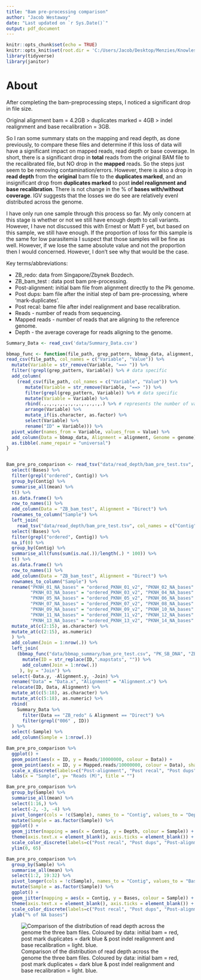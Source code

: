 ---
title: "Bam pre-processing comparison"
author: "Jacob Westaway"
date: "Last updated on `r Sys.Date()`"
output: pdf_document
---

```{r setup, include=FALSE}
knitr::opts_chunk$set(echo = TRUE)
knitr::opts_knit$set(root.dir = 'C:/Users/Jacob/Desktop/Menzies/Knowlesi/Pipeline/Pk_Pipeline/')
library(tidyverse)
library(janitor)
```

# About 

After completing the bam-preprocessing steps, I noticed a significant drop in file size. 

Original alignment bam = 4.2GB > duplicates marked = 4GB > indel realignment and base recalibration = 3GB.

So I ran some summary stats on the mapping and read depth, as done previously, to compare these files and determine if this loss of data will have a significant impact on mapped reads, read depth or base coverage. In short, there is a significant drop in **total** reads from the original BAM file to the recalibrated file, but NO drop in the **mapped** reads. So the steps just seem to be removing contamination/errors. However, there is also a drop in **read depth** from the **original** bam file to the **duplicates marked**, and an insignificant drop from **duplicates marked** to post **indel realignment and base recalibration**. There is not change in the % of **bases with/without coverage**. IGV suggests that the losses we do see are relatively evenl distributed across the genome.

I have only run one sample through this process so far. My only concern at this stage is whether or not we still have enough depth to call variants. However, I have not discussed this with Ernest or Matt F yet, but based on this sample, we still have enough. If the proportion of loss for this sample is the same for low parasitemia I suspect that those samples will be fine as well. However, if we lose the same absolute value and not the proportion then I would concerned. However, I don't see why that would be the case.

Key terms/abbreviations:

 - ZB_redo: data from Singapore/Zbynek Bozdech.
 - ZB_bam_test : data post bam pre-processing.
 - Post-alignment: initial bam file from alignment directly to the Pk genome.
 - Post dups: bam file after the initial step of bam pre-processing, where 'mark-duplicates'.
 - Post recal: bame file after indel realignment and base recalibration.
 - Reads - number of reads from sequencing.
 - Mapped reads - number of reads that are aligning to the reference genome.
 - Depth - the average coverage for reads aligning to the genome.
 
```{r,warning=F,message=F,include=F}
Summary_Data <- read_csv('data/Summary_Data.csv') 
```

```{r,message=F,warning=F,echo=F}
bbmap_func <- function(file_path, grep_pattern, bbmap_data, alignment, genome){ 
read_csv(file_path, col_names = c("Variable", "Value")) %>%
  mutate(Variable = str_remove(Variable, "==> ")) %>% 
  filter(!grepl(grep_pattern, Variable)) %>% # data specific
  add_column(
    (read_csv(file_path, col_names = c("Variable", "Value")) %>% 
       mutate(Variable = str_remove(Variable, "==> ")) %>% 
       filter(grepl(grep_pattern, Variable)) %>% # data specific
       mutate(Variable = Variable) %>% 
       rbind(.,.,.,.,.,.,.,.,.,.,.,.) %>% # represents the number of variables
       arrange(Variable) %>% 
       mutate_if(is.character, as.factor) %>% 
       select(Variable) %>% 
       rename("ID" = Variable))) %>% 
  pivot_wider(names_from = Variable, values_from = Value) %>% 
  add_column(Data = bbmap_data, Alignment = alignment, Genome = genome)  %>% 
  as.tibble(.name_repair = "universal")
}


Bam_pre_pro_comparison <- read_tsv("data/read_depth/bam_pre_test.tsv", col_names = c("Contig", "Bases", "S01", "S02")) %>% 
  select(!Bases) %>% 
  filter(grepl("ordered", Contig)) %>% 
  group_by(Contig) %>% 
  summarise_all(mean) %>%
  t() %>% 
  as.data.frame() %>% 
  row_to_names(1) %>% 
  add_column(Data = "ZB_bam_test", Alignment = "Direct") %>% 
  rownames_to_column("Sample") %>% 
  left_join(
    read_tsv("data/read_depth/bam_pre_test.tsv", col_names = c("Contig", "Bases", "S01", "S02")) %>% 
  select(!Bases) %>% 
  filter(grepl("ordered", Contig)) %>% 
  na_if(0) %>% 
  group_by(Contig) %>% 
  summarise_all(funs(sum(is.na(.))/length(.) * 100)) %>% 
  t() %>% 
  as.data.frame() %>% 
  row_to_names(1) %>% 
  add_column(Data = "ZB_bam_test", Alignment = "Direct") %>% 
  rownames_to_column("Sample") %>% 
  rename("PKNH_01_NA_bases" = "ordered_PKNH_01_v2", "PKNH_02_NA_bases" ="ordered_PKNH_02_v2", 
         "PKNH_03_NA_bases" = "ordered_PKNH_03_v2", "PKNH_04_NA_bases" = "ordered_PKNH_04_v2", 
         "PKNH_05_NA_bases" = "ordered_PKNH_05_v2", "PKNH_06_NA_bases" = "ordered_PKNH_06_v2", 
         "PKNH_07_NA_bases" = "ordered_PKNH_07_v2", "PKNH_08_NA_bases" = "ordered_PKNH_08_v2", 
         "PKNH_09_NA_bases" = "ordered_PKNH_09_v2", "PKNH_10_NA_bases" = "ordered_PKNH_10_v2", 
         "PKNH_11_NA_bases" = "ordered_PKNH_11_v2", "PKNH_12_NA_bases" = "ordered_PKNH_12_v2", 
         "PKNH_13_NA_bases" = "ordered_PKNH_13_v2", "PKNH_14_NA_bases" = "ordered_PKNH_14_v2") %>% 
  mutate_at(c(2:15), as.character) %>% 
  mutate_at(c(2:15), as.numeric)
  ) %>% 
  add_column(Join = 1:nrow(.)) %>% 
  left_join(
    (bbmap_func("data/bbmap_summary/bam_pre_test.csv", "PK_SB_DNA", "ZB_bam_test", "Direct", "Pk") %>%  
      mutate(ID = str_replace(ID,".mapstats", "")) %>% 
      add_column(Join = 1:nrow(.))
     ), by = "Join") %>% 
  select(-Data.y, -Alignment.y, -Join) %>% 
  rename("Data" = "Data.x", "Alignment" = "Alignment.x") %>%  
  relocate(ID, Data, Alignment) %>% 
  mutate_at(c(5:18), as.character) %>% 
  mutate_at(c(5:18), as.numeric) %>% 
  rbind(
    Summary_Data %>% 
      filter(Data == "ZB_redo" & Alignment == "Direct") %>% 
      filter(grepl("006" , ID))
  ) %>% 
  select(-Sample) %>% 
  add_column(Sample = 1:nrow(.))
```

\newpage
```{r,warning=F,message=F,echo=F,fig.cap="Total reads (circles) and mapped reads (triangles)"}
Bam_pre_pro_comparison %>% 
  ggplot() + 
  geom_point(aes(x = ID, y = Reads/10000000, colour = Data)) +
  geom_point(aes(x = ID, y = Mapped.reads/10000000, colour = Data), shape = 2) +
  scale_x_discrete(labels=c("Post-alignment", "Post recal", "Post dups")) +
  labs(x = "Sample", y= "Reads (M)", title = "") 
```

```{r,warning=F,message=F,echo=F, fig.cap="Read depth: pre and post bam pre-processing"}
Bam_pre_pro_comparison %>% 
  group_by(Sample) %>% 
  summarise_all(mean) %>% 
  select(1:16,) %>%  
  select(-2, -3, -4) %>% 
  pivot_longer(cols = !c(Sample), names_to = "Contig", values_to = "Depth") %>% 
  mutate(Sample = as.factor(Sample)) %>% 
  ggplot() +
  geom_jitter(mapping = aes(x = Contig, y = Depth, colour = Sample)) +
  theme(axis.text.x = element_blank(), axis.ticks = element_blank()) +
  scale_color_discrete(labels=c("Post recal", "Post dups", "Post-alignment")) +
  ylim(0, 65)
```


```{r,warning=F,message=F,echo=F, fig.cap="Bases without coverage: pre and post bam pre-processing"}
Bam_pre_pro_comparison %>% 
  group_by(Sample) %>% 
  summarise_all(mean) %>% 
  select(1:2, 19:32) %>% 
  pivot_longer(cols = !c(Sample), names_to = "Contig", values_to = "Bases") %>%
  mutate(Sample = as.factor(Sample)) %>% 
  ggplot() +
  geom_jitter(mapping = aes(x = Contig, y = Bases, colour = Sample)) +
  theme(axis.text.x = element_blank(), axis.ticks = element_blank()) +
  scale_color_discrete(labels=c("Post recal", "Post dups", "Post-alignment")) +
  ylab("% of NA bases")  
```


![Comparison of the distribution of read depth across the genome the three bam files. Coloured by data: initial bam = red, post mark duplicates = dark blue & post indel realignment and base recalibration = light. blue.](C:/Users/Jacob/Desktop/Menzies/Knowlesi/Pipeline/Pk_Pipeline/data/IGV/igv_bam_pre_test.png)




